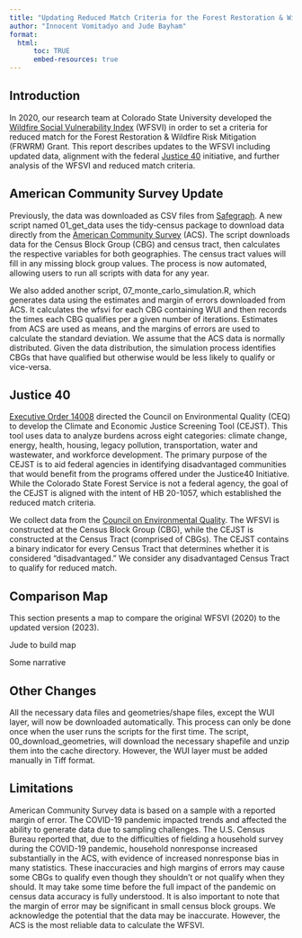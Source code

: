 ```yaml
---
title: "Updating Reduced Match Criteria for the Forest Restoration & Wildfire Risk Mitigation Grant"
author: "Innocent Vomitadyo and Jude Bayham"
format: 
  html:
      toc: TRUE
      embed-resources: true
---
```


## Introduction

In 2020, our research team at Colorado State University developed the [Wildfire Social Vulnerability Index](https://jbayham.github.io/CSFS_WSVI/report.html) (WFSVI) in order to set a criteria for reduced match for the Forest Restoration & Wildfire Risk Mitigation (FRWRM) Grant. This report describes updates to the WFSVI including updated data, alignment with the federal [Justice 40](https://screeningtool.geoplatform.gov/en/#3/33.47/-97.5) initiative, and further analysis of the WFSVI and reduced match criteria. 

## American Community Survey Update

Previously, the data was downloaded as CSV files from [Safegraph](https://www.safegraph.com/free-data/open-census-data). A new script named 01_get_data uses the tidy-census package to download data directly from the [American Community Survey](https://data.census.gov/) (ACS). The script downloads data for the Census Block Group (CBG) and census tract, then calculates the respective variables for both geographies. The census tract values will fill in any missing block group values. The process is now automated, allowing users to run all scripts with data for any year.

We also added another script, 07_monte_carlo_simulation.R, which generates data using the estimates and margin of errors downloaded from ACS. It calculates the wfsvi for each CBG containing WUI and then records the times each CBG qualifies per a given number of iterations. Estimates from ACS are used as means, and the margins of errors are used to calculate the standard deviation. We assume that the ACS data is normally distributed. Given the data distribution, the simulation process identifies CBGs that have qualified but otherwise would be less likely to qualify or vice-versa. 

## Justice 40

[Executive Order 14008](https://www.federalregister.gov/documents/2021/02/01/2021-02177/tackling-the-climate-crisis-at-home-and-abroad#:~:text=Sec.%20223.%20Justice40,40-percent%20goal.) directed the Council on Environmental Quality (CEQ) to develop the Climate and Economic Justice Screening Tool (CEJST). This tool uses data to analyze burdens across eight categories: climate change, energy, health, housing, legacy pollution, transportation, water and wastewater, and workforce development. The primary purpose of the CEJST is to aid federal agencies in identifying disadvantaged communities that would benefit from the programs offered under the Justice40 Initiative. While the Colorado State Forest Service is not a federal agency, the goal of the CEJST is aligned with the intent of HB 20-1057, which established the reduced match criteria.

We collect data from the [Council on Environmental Quality](https://screeningtool.geoplatform.gov/en/downloads). The WFSVI is constructed at the Census Block Group (CBG), while the CEJST is constructed at the Census Tract (comprised of CBGs). The CEJST contains a binary indicator for every Census Tract that determines whether it is considered "disadvantaged." We consider any disadvantaged Census Tract to qualify for reduced match. 

## Comparison Map

This section presents a map to compare the original WFSVI (2020) to the updated version (2023).

Jude to build map

Some narrative

## Other Changes

All the necessary data files and geometries/shape files,  except the WUI layer,  will now be downloaded automatically. This process can only be done once when the user runs the scripts for the first time. The script, 00_download_geometries, will download the necessary shapefile and unzip them into the cache directory. However, the WUI layer must be added manually in Tiff format. 

## Limitations

American Community Survey data is based on a sample with a reported margin of error. The COVID-19 pandemic impacted trends and affected the ability to generate data due to sampling challenges. The U.S. Census Bureau reported that, due to the difficulties of fielding a household survey during the COVID-19 pandemic, household nonresponse increased substantially in the ACS, with evidence of increased nonresponse bias in many statistics. These inaccuracies and high margins of errors may cause some CBGs to qualify even though they shouldn’t or not qualify when they should. It may take some time before the full impact of the pandemic on census data accuracy is fully understood. It is also important to note that the margin of error may be significant in small census block groups. We acknowledge the potential that the data may be inaccurate. However, the ACS is the most reliable data to calculate the WFSVI. 

